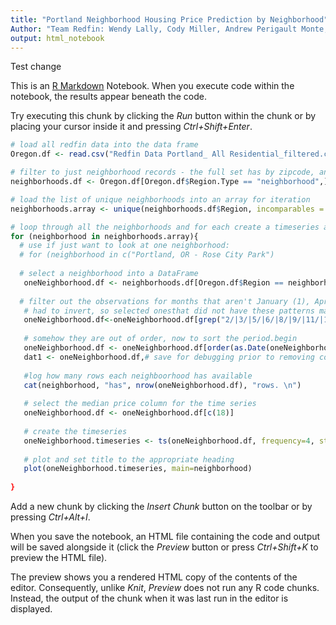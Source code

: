 ```yaml
---
title: "Portland Neighborhood Housing Price Prediction by Neighborhood"
Author: "Team Redfin: Wendy Lally, Cody Miller, Andrew Perigault Monte, Stephan Hoo-fatt, Jerrod Thomas"
output: html_notebook
---
```


Test change 

This is an [R Markdown](http://rmarkdown.rstudio.com) Notebook. When you execute code within the notebook, the results appear beneath the code. 

Try executing this chunk by clicking the *Run* button within the chunk or by placing your cursor inside it and pressing *Ctrl+Shift+Enter*. 

```r
# load all redfin data into the data frame 
Oregon.df <- read.csv("Redfin Data Portland_ All Residential_filtered.csv")
```

```r
# filter to just neighborhood records - the full set has by zipcode, and other breakdowns 
neighborhoods.df <- Oregon.df[Oregon.df$Region.Type == "neighborhood",]
```

```r
# load the list of unique neighborhoods into an array for iteration
neighborhoods.array <- unique(neighborhoods.df$Region, incomparables = FALSE)
```

```r
# loop through all the neighborhoods and for each create a timeseries and print the plot
for (neighborhood in neighborhoods.array){
  # use if just want to look at one neighborhood: 
  # for (neighborhood in c("Portland, OR - Rose City Park")
  
  # select a neighborhood into a DataFrame
   oneNeighborhood.df <- neighborhoods.df[Oregon.df$Region == neighborhood,]
   
  # filter out the observations for months that aren't January (1), April (4), July (7), October (10).
   # had to invert, so selected onesthat did not have these patterns matched
   oneNeighborhood.df<-oneNeighborhood.df[grep("2/|3/|5/|6/|8/|9/|11/|12/", oneNeighborhood.df$Period.Begin,
                                               
   # somehow they are out of order, now to sort the period.begin
   oneNeighborhood.df <- oneNeighborhood.df[order(as.Date(oneNeighborhood.df$Period.Begin, format='%m/%d/%Y'),
   dat1 <- oneNeighborhood.df,# save for debugging prior to removing columns
   
   #log how many rows each neighboorhood has available
   cat(neighborhood, "has", nrow(oneNeighborhood.df), "rows. \n")
   
   # select the median price column for the time series
   oneNeighborhood.df <- oneNeighborhood.df[c(18)]
   
   # create the timeseries
   oneNeighborhood.timeseries <- ts(oneNeighborhood.df, frequency=4, start=c(2012,1))
   
   # plot and set title to the appropriate heading 
   plot(oneNeighborhood.timeseries, main=neighborhood)
   
}
```

Add a new chunk by clicking the *Insert Chunk* button on the toolbar or by pressing *Ctrl+Alt+I*.

When you save the notebook, an HTML file containing the code and output will be saved alongside it (click the *Preview* button or press *Ctrl+Shift+K* to preview the HTML file).

The preview shows you a rendered HTML copy of the contents of the editor. Consequently, unlike *Knit*, *Preview* does not run any R code chunks. Instead, the output of the chunk when it was last run in the editor is displayed.
